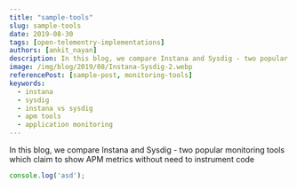 ```yaml
---
title: "sample-tools"
slug: sample-tools
date: 2019-08-30
tags: [open-telementry-implementations]
authors: [ankit_nayan]
description: In this blog, we compare Instana and Sysdig - two popular monitoring tools which claim to show APM metrics without need to instrument code
image: /img/blog/2019/08/Instana-Sysdig-2.webp
referencePost: [sample-post, monitoring-tools]
keywords:
  - instana
  - sysdig
  - instana vs sysdig
  - apm tools
  - application monitoring
---
```


In this blog, we compare Instana and Sysdig - two popular monitoring tools which claim to show APM metrics without need to instrument code


```js
console.log('asd');
```


